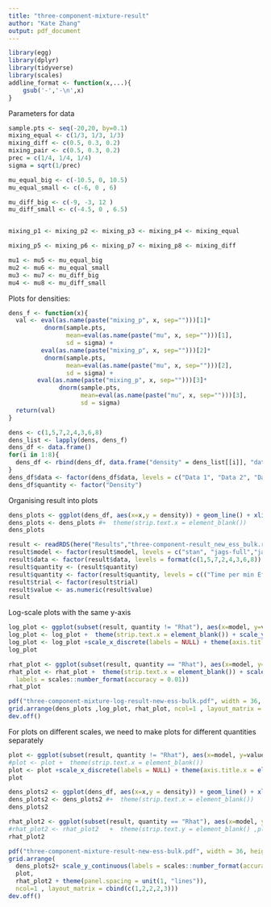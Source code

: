 ```yaml
---
title: "three-component-mixture-result"
author: "Kate Zhang"
output: pdf_document
---
```


```r
library(egg)
library(dplyr)
library(tidyverse)
library(scales)
addline_format <- function(x,...){
    gsub('-','-\n',x)
}
```
Parameters for data
```r
sample.pts <- seq(-20,20, by=0.1)
mixing_equal <- c(1/3, 1/3, 1/3)
mixing_diff <- c(0.5, 0.3, 0.2)
mixing_pair <- c(0.5, 0.3, 0.2)
prec = c(1/4, 1/4, 1/4)
sigma = sqrt(1/prec)

mu_equal_big <- c(-10.5, 0, 10.5)
mu_equal_small <- c(-6, 0 , 6)

mu_diff_big <- c(-9, -3, 12 )
mu_diff_small <- c(-4.5, 0 , 6.5)


mixing_p1 <- mixing_p2 <- mixing_p3 <- mixing_p4 <- mixing_equal

mixing_p5 <- mixing_p6 <- mixing_p7 <- mixing_p8 <- mixing_diff

mu1 <- mu5 <- mu_equal_big
mu2 <- mu6 <- mu_equal_small
mu3 <- mu7 <- mu_diff_big
mu4 <- mu8 <- mu_diff_small


```

Plots for densities:

```r
dens_f <- function(x){
  val <- eval(as.name(paste("mixing_p", x, sep="")))[1]*
          dnorm(sample.pts,  
                mean=eval(as.name(paste("mu", x, sep="")))[1], 
                sd = sigma) + 
         eval(as.name(paste("mixing_p", x, sep="")))[2]*
          dnorm(sample.pts, 
                mean=eval(as.name(paste("mu", x, sep="")))[2], 
                sd = sigma) +
        eval(as.name(paste("mixing_p", x, sep="")))[3]*
              dnorm(sample.pts, 
                    mean=eval(as.name(paste("mu", x, sep="")))[3], 
                    sd = sigma)
  return(val)
}

dens <- c(1,5,7,2,4,3,6,8)
dens_list <- lapply(dens, dens_f)
dens_df <- data.frame()
for(i in 1:8){
  dens_df <- rbind(dens_df, data.frame("density" = dens_list[[i]], "data"=rep(paste("Data", i), length(sample.pts)), "x"=sample.pts))
}
dens_df$data <- factor(dens_df$data, levels = c("Data 1", "Data 2", "Data 3", "Data 4","Data 5", "Data 6", "Data 7", "Data 8"))
dens_df$quantity <- factor("Density")
```

Organising result into plots 
```r
dens_plots <- ggplot(dens_df, aes(x=x,y = density)) + geom_line() + xlim(c(-20, 20)) + facet_grid(quantity~data, scales='free_y', labeller = label_wrap_gen(multi_line=FALSE)) + theme_bw()  + theme(text = element_text(size=20))
dens_plots <- dens_plots #+  theme(strip.text.x = element_blank())
dens_plots
```
```r
result <- readRDS(here("Results","three-component-result_new_ess_bulk.rds"))
result$model <- factor(result$model, levels = c("stan", "jags-full","jags-marg-inbuilt", "jags-marg", "jags-full-restricted"))
result$data <- factor(result$data, levels = format(c(1,5,7,2,4,3,6,8)), labels = c("Data 1","Data 2","Data 3","Data 4","Data 5","Data 6","Data 7","Data 8"))
result$quantity <- (result$quantity)
result$quantity <- factor(result$quantity, levels = c(("Time per min Effective Sample"), "Computation Time",( "Min Effective Sample Size"), "Rhat"))
result$trial <- factor(result$trial)
result$value <- as.numeric(result$value)
result
```


Log-scale plots with the same y-axis
```r
log_plot <- ggplot(subset(result, quantity != "Rhat"), aes(x=model, y=value, group=model)) +  geom_boxplot() + facet_grid(quantity~data, scales='free') + theme(strip.placement = "outside") + theme_bw() + theme(text = element_text(size=20)) + scale_x_discrete(labels=addline_format(c("stan", "jags-full","jags-marg-inbuilt", "jags-marg", "jags-full-restricted"))) 
log_plot <- log_plot +  theme(strip.text.x = element_blank()) + scale_y_log10(breaks = trans_breaks("log10", function(x) 10^x), labels = trans_format("log10", math_format(10^.x)))
log_plot <- log_plot +scale_x_discrete(labels = NULL) + theme(axis.title.x = element_blank()) + geom_boxplot(color="black", fill="gray", alpha=0.5)
log_plot
```

```r
rhat_plot <- ggplot(subset(result, quantity == "Rhat"), aes(x=model, y=value, group=model)) +  geom_point()+ facet_grid(quantity~data, scales='free_y', labeller = label_wrap_gen(multi_line=FALSE)) + theme(strip.placement = "outside") + theme_bw() + theme(text = element_text(size=20)) + scale_x_discrete(labels=addline_format(c("stan", "jags-full","jags-marg-inbuilt", "jags-marg", "jags-full-restricted"))) +geom_hline(yintercept = 1.1)
rhat_plot <- rhat_plot +  theme(strip.text.x = element_blank()) + scale_y_continuous(
  labels = scales::number_format(accuracy = 0.01))
rhat_plot
```

```r
pdf("three-component-mixture-log-result-new-ess-bulk.pdf", width = 36, height = 20)
grid.arrange(dens_plots ,log_plot, rhat_plot, ncol=1 , layout_matrix = cbind(c(1,2,2,2,3)))
dev.off()
```

For plots on different scales, we need to make plots for different quantities separately
```r
plot <- ggplot(subset(result, quantity != "Rhat"), aes(x=model, y=value, group=model)) +  geom_boxplot() + facet_wrap(quantity~data, scales='free_y', ncol=8) + theme(strip.placement = "outside") + theme_bw() + theme(text = element_text(size=20)) + scale_x_discrete(labels=addline_format(c("stan", "jags-full","jags-marg-inbuilt", "jags-marg", "jags-full-restricted"))) 
#plot <- plot +  theme(strip.text.x = element_blank()) 
plot <- plot +scale_x_discrete(labels = NULL) + theme(axis.title.x = element_blank()) + geom_boxplot(color="black", fill="gray", alpha=0.5)
plot
```


```r
dens_plots2 <- ggplot(dens_df, aes(x=x,y = density)) + geom_line() + xlim(c(-20, 20)) + facet_wrap(quantity~data, scales='free',ncol=8) + theme_bw()  + theme(text = element_text(size=20)) 
dens_plots2 <- dens_plots2 #+  theme(strip.text.x = element_blank())
dens_plots2
```


```r
rhat_plot2 <- ggplot(subset(result, quantity == "Rhat"), aes(x=model, y=value, group=model)) +  geom_point()+ facet_wrap(quantity~data, scales='free', ncol=8) + theme_bw() + theme(text = element_text(size=20)) + scale_x_discrete(labels=addline_format(c("stan", "jags-full","jags-marg-inbuilt", "jags-marg", "jags-full-restricted"))) + geom_hline(yintercept = 1.1)#+ label_value(labels, multi_line = TRUE)
#rhat_plot2 <- rhat_plot2   +  theme(strip.text.y = element_blank() ,plot.margin = unit(c(ub, rl, ub, rl), "cm") )  
rhat_plot2
```


```r
pdf("three-component-mixture-result-new-ess-bulk.pdf", width = 36, height = 20)
grid.arrange(
  dens_plots2+ scale_y_continuous(labels = scales::number_format(accuracy = 0.001), limits = c(0,0.11)),
  plot,
  rhat_plot2 + theme(panel.spacing = unit(1, "lines")),
  ncol=1 , layout_matrix = cbind(c(1,2,2,2,3)))
dev.off()
```